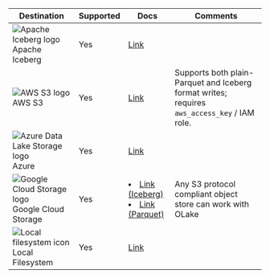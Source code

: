 | Destination                                                                                                         | Supported | Docs                                                                                                          | Comments                                                                                     |
| ------------------------------------------------------------------------------------------------------------------- | --------- | ------------------------------------------------------------------------------------------------------------- | -------------------------------------------------------------------------------------------- |
| <img src="/img/logo/iceberg.webp"  className="mt-3"  height={20} alt="Apache Iceberg logo" /> Apache Iceberg         | Yes       | [Link](/docs/writers/iceberg/overview)                                                                        |                                                                                              |
| <img src="/img/logo/s3.webp"  className="mt-3"  height={20} alt="AWS S3 logo" /> AWS S3                              | Yes       | [Link](/docs/writers/parquet/s3/)                                                                             | Supports both plain-Parquet and Iceberg format writes; requires `aws_access_key` / IAM role. |
| <img src="/img/logo/azure-adls.webp"  className="mt-3"  height={20} alt="Azure Data Lake Storage logo" /> Azure      | Yes       | [Link](/docs/writers/iceberg/azure/)                                                                          |                                                                                              |
| <img src="/img/logo/gcs.webp"  className="mt-3"  height={20} alt="Google Cloud Storage logo" /> Google Cloud Storage | Yes       | <li>[Link (Iceberg)](/docs/writers/iceberg/gcs/)</li> <li> [Link (Parquet)](/docs/writers/parquet/gcs/) </li> | Any S3 protocol compliant object store can work with OLake                                   |
| <img src="/img/logo/local.webp"  className="mt-3"  height={20} alt="Local filesystem icon" /> Local Filesystem       | Yes       | [Link](/docs/writers/parquet/troubleshoot)                                                                    |                                                                                              |
